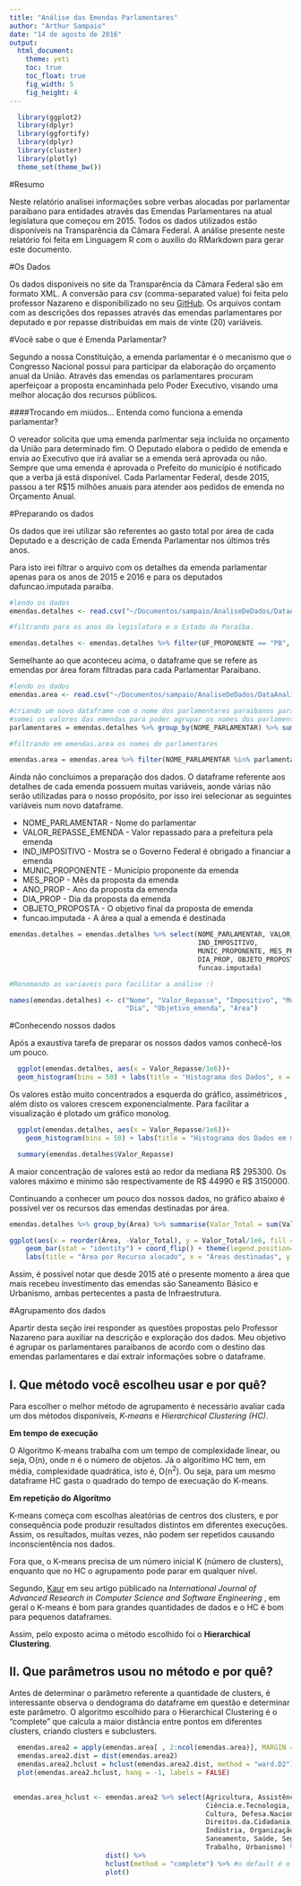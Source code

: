 ```yaml
---
title: "Análise das Emendas Parlamentares"
author: "Arthur Sampaio"
date: "14 de agosto de 2016"
output:
  html_document:
    theme: yeti
    toc: true
    toc_float: true
    fig_width: 5
    fig_height: 4
---
```


```r
  library(ggplot2)
  library(dplyr)
  library(ggfortify)
  library(dplyr)
  library(cluster)
  library(plotly)
  theme_set(theme_bw())
```

#Resumo

Neste relatório analisei informações sobre verbas alocadas por parlamentar paraibano para entidades através das Emendas Parlamentares na atual legislatura que começou em 2015. Todos os dados utilizados estão disponíveis na Transparência da Câmara Federal. A análise presente neste relatório foi feita em Linguagem R com o auxilio do RMarkdown para gerar este documento.

#Os Dados

Os dados disponíveis no site da Transparência da Câmara Federal são em formato XML. A conversão para _csv_ (comma-separated value) foi feita pelo professor Nazareno e disponibilizado no seu [GitHub](https://github.com/nazareno/ciencia-de-dados-1). Os arquivos contam com as descrições dos repasses através das emendas parlamentares por deputado e por repasse distribuidas em mais de vinte (20) variáveis. 


#Você sabe o que é Emenda Parlamentar? 

Segundo a nossa Constituição, a emenda parlamentar é o mecanismo que o Congresso Nacional possui para participar da elaboração do orçamento anual da União. Através das emendas os parlamentares procuram aperfeiçoar a proposta encaminhada pelo Poder Executivo, visando uma melhor alocação dos recursos públicos. 

####Trocando em miúdos... Entenda como funciona a emenda parlamentar?

O vereador solicita que uma emenda parlmentar seja incluída no orçamento da União para determinado fim. O Deputado elabora o pedido de emenda e envia ao Executivo que irá avaliar se a emenda será aprovada ou não. Sempre que uma emenda é aprovada o Prefeito do município é notificado que a verba já está disponível. Cada Parlamentar Federal, desde 2015, passou a ter R$15 milhões anuais para atender aos pedidos de emenda no Orçamento Anual. 

#Preparando os dados

Os dados que irei utilizar são referentes ao gasto total por área de cada Deputado e a descrição de cada Emenda Parlamentar nos últimos três anos. 

Para isto irei filtrar o arquivo com os detalhes da emenda parlamentar apenas para os anos de 2015 e 2016 e para os deputados dafuncao.imputada paraíba. 

```r
#lendo os dados
emendas.detalhes <- read.csv("~/Documentos/sampaio/AnaliseDeDados/DataAnalisys/ClusteringAndPCA/data/emendas_detalhes_parlamentar.csv")

#filtrando para os anos da legislatura e o Estado da Paraíba. 

emendas.detalhes <- emendas.detalhes %>% filter(UF_PROPONENTE == "PB", ANO_PROP >= 2015)

```

Semelhante ao que aconteceu acima, o dataframe que se refere as emendas por área foram filtradas para cada Parlamentar Paraibano.

```r
#lendo os dados 
emendas.area <- read.csv("~/Documentos/sampaio/AnaliseDeDados/DataAnalisys/ClusteringAndPCA/data/emendas_area_parlamentar.csv")

#criando um novo dataframe com o nome dos parlamentares paraibanos para posteriormente filtrá-los do dataframe acima. 
#somei os valores das emendas para poder agrupar os nomes dos parlamentares corretamente
parlamentares = emendas.detalhes %>% group_by(NOME_PARLAMENTAR) %>% summarise(total = sum(VL_REPASSE_PROP))

#filtrando em emendas.area os nomes do parlamentares

emendas.area = emendas.area %>% filter(NOME_PARLAMENTAR %in% parlamentares$NOME_PARLAMENTAR)

```

Ainda não concluimos a preparação dos dados. O dataframe referente aos detalhes de cada emenda possuem muitas variáveis, aonde várias não serão utilizadas para o nosso propósito, por isso irei selecionar as seguintes variáveis num novo dataframe. 

* NOME_PARLAMENTAR - Nome do parlamentar
* VALOR_REPASSE_EMENDA - Valor repassado para a prefeitura pela emenda
* IND_IMPOSITIVO - Mostra se o Governo Federal é obrigado a financiar a emenda
* MUNIC_PROPONENTE - Município proponente da emenda
* MES_PROP - Mês da proposta da emenda
* ANO_PROP - Ano da proposta da emenda
* DIA_PROP - Dia da proposta da emenda
* OBJETO_PROPOSTA - O objetivo final da proposta de emenda
* funcao.imputada - A área a qual a emenda é destinada

```r
emendas.detalhes = emendas.detalhes %>% select(NOME_PARLAMENTAR, VALOR_REPASSE_EMENDA, 
                                               IND_IMPOSITIVO, 
                                               MUNIC_PROPONENTE, MES_PROP, ANO_PROP,
                                               DIA_PROP, OBJETO_PROPOSTA, 
                                               funcao.imputada)  

#Renomando as variaveis para facilitar a análise :)

names(emendas.detalhes) <- c("Nome", "Valor_Repasse", "Impositivo", "Municipio", "Mes", "Ano",
                             "Dia", "Objetivo_emenda", "Área") 
```

#Conhecendo nossos dados

Após a exaustiva tarefa de preparar os nossos dados vamos conhecê-los um pouco. 

```r
  ggplot(emendas.detalhes, aes(x = Valor_Repasse/1e6))+
  geom_histogram(bins = 50) + labs(title = "Histograma dos Dados", x = "Valor do Repasse em cem mil reais", y = "qnt")

```

Os valores estão muito concentrados a esquerda do gráfico, assimétricos , além disto os valores crescem exponencialmente. Para facilitar a visualização é plotado um gráfico monolog.

```r
  ggplot(emendas.detalhes, aes(x = Valor_Repasse/1e6))+
    geom_histogram(bins = 50) + labs(title = "Histograma dos Dados em monolog", x = "Valor do Repasse em cem mil reais", y = "qnt") + scale_x_log10()
```

```r
  summary(emendas.detalhes$Valor_Repasse)
```

A maior concentração de valores está ao redor da mediana R$ 295300. Os valores máximo e mínimo são respectivamente de  R$ 44990 e R$ 3150000.

Continuando a conhecer um pouco dos nossos dados, no gráfico abaixo é possível ver os recursos das emendas destinadas por área. 

```r

emendas.detalhes %>% group_by(Área) %>% summarise(Valor_Total = sum(Valor_Repasse)) %>%

ggplot(aes(x = reorder(Área, -Valor_Total), y = Valor_Total/1e6, fill = Área)) +
    geom_bar(stat = "identity") + coord_flip() + theme(legend.position="none") + 
    labs(title = "Área por Recurso alocado", x = "Áreas destinadas", y = "Valor do Repasse Total em cem mil reais")

```

Assim, é possível notar que desde 2015 até o presente momento a área que mais recebeu investimento das emendas são Saneamento Básico e Urbanismo, ambas pertecentes a pasta de Infraestrutura. 

#Agrupamento dos dados

Apartir desta seção irei responder as questões propostas pelo Professor Nazareno para auxiliar na descrição e exploração dos dados. Meu objetivo é agrupar os parlamentares paraibanos de acordo com o destino das emendas parlamentares e daí extrair informações sobre o dataframe. 

## I. Que método você escolheu usar e por quê?

Para escolher o melhor método de agrupamento é necessário avaliar cada um dos métodos disponíveis, _K-means_ e _Hierarchical Clustering (HC)_. 

__Em tempo de execução__ 

O Algoritmo K-means trabalha com um tempo de complexidade linear, ou seja, O(n), onde n é o número de objetos. Já o algorítimo HC tem, em média, complexidade quadrática, isto é, O(n^2^). Ou seja, para um mesmo dataframe HC gasta o quadrado do tempo de execuação do K-means. 

__Em repetição do Algoritmo__

K-means começa com escolhas aleatórias de centros dos clusters, e por consequência pode produzir resultados distintos em diferentes execuções. Assim, os resultados, muitas vezes, não podem ser repetidos causando inconscientência nos dados. 

Fora que, o K-means precisa de um número inicial K (número de clusters), enquanto que no HC o agrupamento pode parar em qualquer nível. 

Segundo, [Kaur](http://www.ijarcsse.com/docs/papers/Volume_3/7_July2013/V3I7-0565.pdf) em seu artigo públicado na _International Journal of Advanced Research in Computer Science and Software Engineering_ , em geral o K-means é bom para grandes quantidades de dados e o HC é bom para pequenos dataframes. 

Assim, pelo exposto acima o método escolhido foi o __Hierarchical Clustering__. 


## II. Que parâmetros usou no método e por quê? 

Antes de determinar o parâmetro referente a quantidade de clusters, é interessante observa o dendograma do dataframe em questão e determinar este parâmetro. O algoritmo escolhido para o Hierarchical Clustering é o "complete" que calcula a maior distância entre pontos em diferentes clusters, criando clusters e subclusters. 


```r
  emendas.area2 = apply(emendas.area[ , 2:ncol(emendas.area)], MARGIN = 2, scale)
  emendas.area2.dist = dist(emendas.area2)
  emendas.area2.hclust = hclust(emendas.area2.dist, method = "ward.D2")
  plot(emendas.area2.hclust, hang = -1, labels = FALSE)
 
```



```r
 emendas.area_hclust <- emendas.area2 %>% select(Agricultura, Assistência.Social, 
                                                 Ciência.e.Tecnologia, Comércio.e.Serviços,
                                                 Cultura, Defesa.Nacional, Desporto.e.Lazer, 
                                                 Direitos.da.Cidadania, Gestão.Ambiental,
                                                 Indústria, Organização.Agrária, Outros,
                                                 Saneamento, Saúde, Segurança.Pública, 
                                                 Trabalho, Urbanismo) %>% 
                        dist() %>%
                        hclust(method = "complete") %>% #o default é o metodo complete 
                        plot()
```

